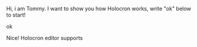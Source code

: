 Hi, i am Tommy. I want to show you how Holocron works, write "ok" below to start!

ok

Nice! Holocron editor supports 